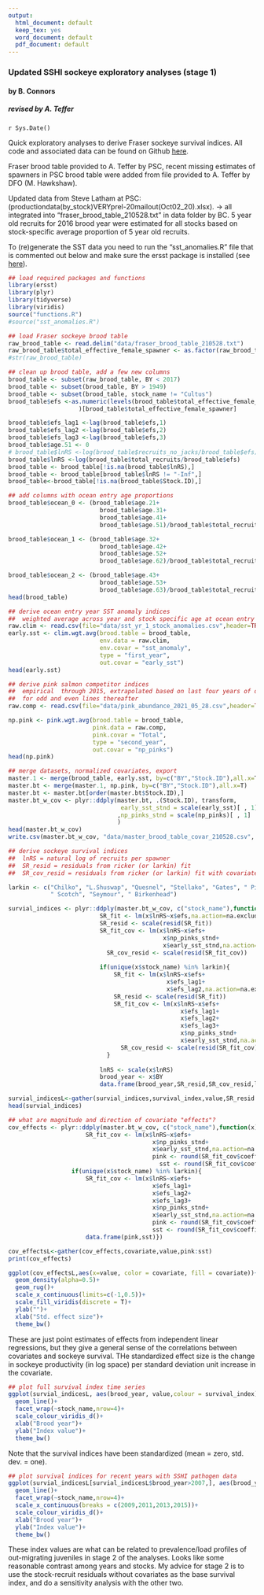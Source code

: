 ```yaml
---
output:
  html_document: default
  keep_tex: yes
  word_document: default
  pdf_document: default
---
```


### Updated SSHI sockeye exploratory analyses (stage 1)
#### by B. Connors
##### revised by A. Teffer 

`r Sys.Date()`

Quick exploratory analyses to derive Fraser sockeye survival indices. All code and associated data can be found on Github [here](https://github.com/brendanmichaelconnors/SSHI-sockeye). 

Fraser brood table provided to A. Teffer by PSC, recent missing estimates of spawners in PSC brood table were added from file provided to A. Teffer by DFO (M. Hawkshaw).

Updated data from Steve Latham at PSC: (productiondata(by_stock)VERYprel-20mailout(Oct02_20).xlsx). -> all integrated into "fraser_brood_table_210528.txt" in data folder by BC. 5 year old recruits for 2016 brood year were estimated for all stocks based on stock-specific average proportion of 5 year old recruits. 

To (re)generate the SST data you need to run the "sst_anomalies.R" file that is commented out below and make sure the ersst package is installed (see [here](https://github.com/michaelmalick/r-ersst)).


```r
## load required packages and functions
library(ersst)     
library(plyr)
library(tidyverse)
library(viridis)
source("functions.R")
#source("sst_anomalies.R") 
```
```r
## load Fraser sockeye brood table
raw_brood_table <- read.delim("data/fraser_brood_table_210528.txt")
raw_brood_table$total_effective_female_spawner <- as.factor(raw_brood_table$total_effective_female_spawner)
#str(raw_brood_table)

## clean up brood table, add a few new columns
brood_table <- subset(raw_brood_table, BY < 2017) 
brood_table <- subset(brood_table, BY > 1949) 
brood_table <- subset(brood_table, stock_name != "Cultus")  
brood_table$efs <-as.numeric(levels(brood_table$total_effective_female_spawner)
                    )[brood_table$total_effective_female_spawner]

brood_table$efs_lag1 <-lag(brood_table$efs,1)
brood_table$efs_lag2 <-lag(brood_table$efs,2)
brood_table$efs_lag3 <-lag(brood_table$efs,3)
brood_table$age.51 <- 0
# brood_table$lnRS <-log(brood_table$recruits_no_jacks/brood_table$efs)
brood_table$lnRS <-log(brood_table$total_recruits/brood_table$efs)
brood_table <- brood_table[!is.na(brood_table$lnRS),] 
brood_table <- brood_table[brood_table$lnRS != "-Inf",] 
brood_table<-brood_table[!is.na(brood_table$Stock.ID),]

## add columns with ocean entry age proportions
brood_table$ocean_0 <- (brood_table$age.21+
                          brood_table$age.31+
                          brood_table$age.41+
                          brood_table$age.51)/brood_table$total_recruits

brood_table$ocean_1 <- (brood_table$age.32+
                          brood_table$age.42+
                          brood_table$age.52+
                          brood_table$age.62)/brood_table$total_recruits

brood_table$ocean_2 <- (brood_table$age.43+
                          brood_table$age.53+
                          brood_table$age.63)/brood_table$total_recruits
head(brood_table)
```

```r
## derive ocean entry year SST anomaly indices
##  weighted average across year and stock specific age at ocean entry
raw.clim <- read.csv(file="data/sst_yr_1_stock_anomalies.csv",header=TRUE)
early.sst <- clim.wgt.avg(brood.table = brood_table,
                          env.data = raw.clim,
                          env.covar = "sst_anomaly",
                          type = "first_year",
                          out.covar = "early_sst") 
head(early.sst)
```
```r
## derive pink salmon competitor indices
##  empirical  through 2015, extrapolated based on last four years of data 
##  for odd and even lines thereafter
raw.comp <- read.csv(file="data/pink_abundance_2021_05_28.csv",header=TRUE)

np.pink <- pink.wgt.avg(brood.table = brood_table,
                        pink.data = raw.comp,
                        pink.covar = "Total",
                        type = "second_year",
                        out.covar = "np_pinks")
head(np.pink)
```
```r
## merge datasets, normalized covariates, export
master.1 <- merge(brood_table, early.sst, by=c("BY","Stock.ID"),all.x=T)
master.bt <- merge(master.1, np.pink, by=c("BY","Stock.ID"),all.x=T) 
master.bt <- master.bt[order(master.bt$Stock.ID),]
master.bt_w_cov <- plyr::ddply(master.bt, .(Stock.ID), transform,
                                early_sst_stnd = scale(early_sst)[ , 1]
                               ,np_pinks_stnd = scale(np_pinks)[ , 1]
                               )  
head(master.bt_w_cov)
write.csv(master.bt_w_cov, "data/master_brood_table_covar_210528.csv", row.names=FALSE)
```
```r
## derive sockeye survival indices
##  lnRS = natural log of recruits per spawner
##  SR_resid = residuals from ricker (or larkin) fit 
##  SR_cov_resid = residuals from ricker (or larkin) fit with covariates  

larkin <- c("Chilko", "L.Shuswap", "Quesnel", "Stellako", "Gates", " Pitt", 
            " Scotch", "Seymour", " Birkenhead")

survial_indices <- plyr::ddply(master.bt_w_cov, c("stock_name"),function(x) {
                          SR_fit <- lm(x$lnRS~x$efs,na.action=na.exclude)
                          SR_resid <- scale(resid(SR_fit))
                          SR_fit_cov <- lm(x$lnRS~x$efs+
                                            x$np_pinks_stnd+
                                            x$early_sst_stnd,na.action=na.exclude)
	                        SR_cov_resid <- scale(resid(SR_fit_cov))
	                        
                          if(unique(x$stock_name) %in% larkin){
                              SR_fit <- lm(x$lnRS~x$efs+
                                             x$efs_lag1+
                                             x$efs_lag2,na.action=na.exclude)
                              SR_resid <- scale(resid(SR_fit))
                              SR_fit_cov <- lm(x$lnRS~x$efs+
                                                 x$efs_lag1+
                                                 x$efs_lag2+
                                                 x$efs_lag3+
                                                 x$np_pinks_stnd+
                                                 x$early_sst_stnd,na.action=na.exclude)
    	                        SR_cov_resid <- scale(resid(SR_fit_cov))                            
                            }
	                        
                          lnRS <- scale(x$lnRS)
                          brood_year <- x$BY
                          data.frame(brood_year,SR_resid,SR_cov_resid,lnRS)})

survial_indicesL<-gather(survial_indices,survival_index,value,SR_resid:lnRS)
head(survial_indices)
```
```r
## what are magnitude and direction of covariate "effects"?
cov_effects <- plyr::ddply(master.bt_w_cov, c("stock_name"),function(x) {
                      SR_fit_cov <- lm(x$lnRS~x$efs+
                                         x$np_pinks_stnd+
                                         x$early_sst_stnd,na.action=na.exclude)
                                         pink <- round(SR_fit_cov$coefficients[3],digits=3)
	                                       sst <- round(SR_fit_cov$coefficients[4],digits=3)
                  if(unique(x$stock_name) %in% larkin){
                      SR_fit_cov <- lm(x$lnRS~x$efs+
                                         x$efs_lag1+
                                         x$efs_lag2+
                                         x$efs_lag3+
                                         x$np_pinks_stnd+
                                         x$early_sst_stnd,na.action=na.exclude)
                                         pink <- round(SR_fit_cov$coefficients[6],digits=3)
                                         sst <- round(SR_fit_cov$coefficients[7],digits=3)}
                      data.frame(pink,sst)})

cov_effectsL<-gather(cov_effects,covariate,value,pink:sst)
print(cov_effects)

ggplot(cov_effectsL,aes(x=value, color = covariate, fill = covariate))+
  geom_density(alpha=0.5)+
  geom_rug()+
  scale_x_continuous(limits=c(-1,0.5))+
  scale_fill_viridis(discrete = T)+
  ylab("")+
  xlab("Std. effect size")+
  theme_bw()
```
These are just point estimates of effects from independent linear regressions, but they give a general sense of the correlations between covariates and sockeye survival. THe standardized effect size is the change in sockeye productivity (in log space) per standard deviation unit increase in the covariate.
```r
## plot full survival index time series
ggplot(survial_indicesL, aes(brood_year, value,colour = survival_index)) +
  geom_line()+
  facet_wrap(~stock_name,nrow=4)+
  scale_colour_viridis_d()+
  xlab("Brood year")+
  ylab("Index value")+
  theme_bw()
```
Note that the survival indices have been standardized (mean = zero,  std. dev. = one).
```r
## plot survival indices for recent years with SSHI pathogen data
ggplot(survial_indicesL[survial_indicesL$brood_year>2007,], aes(brood_year, value, colour = survival_index)) +
  geom_line()+
  facet_wrap(~stock_name,nrow=4)+
  scale_x_continuous(breaks = c(2009,2011,2013,2015))+ 
  scale_colour_viridis_d()+
  xlab("Brood year")+
  ylab("Index value")+
  theme_bw()
```
These index values are what can be related to prevalence/load profiles of out-migrating juveniles in stage 2 of the analyses. Looks like some reasonable contrast among years and stocks. My advice for stage 2 is to use the stock-recruit residuals without covariates as the base survival index, and do a sensitivity analysis with the other two. 


